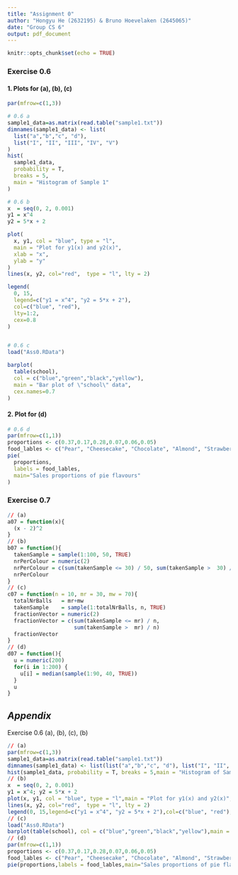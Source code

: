 ```yaml
---
title: "Assignment 0"
author: "Hongyu He (2632195) & Bruno Hoevelaken (2645065)"
date: "Group CS 6"
output: pdf_document
---
```

```r
knitr::opts_chunk$set(echo = TRUE)
```
### Exercise 0.6
#### 1. Plots for (a), (b), (c)
```r
par(mfrow=c(1,3))

# 0.6 a
sample1_data=as.matrix(read.table("sample1.txt"))
dimnames(sample1_data) <- list(
  list("a","b","c", "d"), 
  list("I", "II", "III", "IV", "V")
)
hist(
  sample1_data, 
  probability = T, 
  breaks = 5,
  main = "Histogram of Sample 1"
)

# 0.6 b
x  = seq(0, 2, 0.001)
y1 = x^4 
y2 = 5*x + 2

plot(
  x, y1, col = "blue", type = "l",
  main = "Plot for y1(x) and y2(x)",
  xlab = "x",
  ylab = "y"
)
lines(x, y2, col="red",  type = "l", lty = 2)

legend(
  0, 15,
  legend=c("y1 = x^4", "y2 = 5*x + 2"),
  col=c("blue", "red"), 
  lty=1:2, 
  cex=0.8
)


# 0.6 c
load("Ass0.RData")

barplot(
  table(school), 
  col = c("blue","green","black","yellow"),
  main = "Bar plot of \"school\" data",
  cex.names=0.7
)
```

#### 2. Plot for (d)
```r
# 0.6 d
par(mfrow=c(1,1))
proportions <- c(0.37,0.17,0.28,0.07,0.06,0.05)
food_lables <- c("Pear", "Cheesecake", "Chocolate", "Almond", "Strawberry", "Other")
pie(
  proportions,
  labels = food_lables,
  main="Sales proportions of pie flavours"
)
```

### Exercise 0.7
```r
// (a)
a07 = function(x){
  (x - 2)^2
}
// (b)
b07 = function(){
  takenSample = sample(1:100, 50, TRUE)
  nrPerColour = numeric(2)
  nrPerColour = c(sum(takenSample <= 30) / 50, sum(takenSample >  30) / 50)
  nrPerColour
}
// (c)
c07 = function(n = 10, mr = 30, mw = 70){
  totalNrBalls   = mr+mw
  takenSample    = sample(1:totalNrBalls, n, TRUE)
  fractionVector = numeric(2)
  fractionVector = c(sum(takenSample <= mr) / n, 
                     sum(takenSample >  mr) / n)
  fractionVector
}
// (d)
d07 = function(){
  u = numeric(200)
  for(i in 1:200) {
    u[i] = median(sample(1:90, 40, TRUE))
  }
  u
}
```

## *Appendix*
Exercise 0.6 (a), (b), (c), (b)
```r
// (a)
par(mfrow=c(1,3))
sample1_data=as.matrix(read.table("sample1.txt"))
dimnames(sample1_data) <- list(list("a","b","c", "d"), list("I", "II", "III", "IV", "V"))
hist(sample1_data, probability = T, breaks = 5,main = "Histogram of Sample 1")
// (b)
x  = seq(0, 2, 0.001)
y1 = x^4; y2 = 5*x + 2
plot(x, y1, col = "blue", type = "l",main = "Plot for y1(x) and y2(x)",xlab = "x",ylab = "y")
lines(x, y2, col="red",  type = "l", lty = 2)
legend(0, 15,legend=c("y1 = x^4", "y2 = 5*x + 2"),col=c("blue", "red"), lty=1:2, cex=0.8)
// (c)
load("Ass0.RData")
barplot(table(school), col = c("blue","green","black","yellow"),main = "Bar plot of \"school\" data")
// (d)
par(mfrow=c(1,1))
proportions <- c(0.37,0.17,0.28,0.07,0.06,0.05)
food_lables <- c("Pear", "Cheesecake", "Chocolate", "Almond", "Strawberry", "Other")
pie(proportions,labels = food_lables,main="Sales proportions of pie flavours")
```
